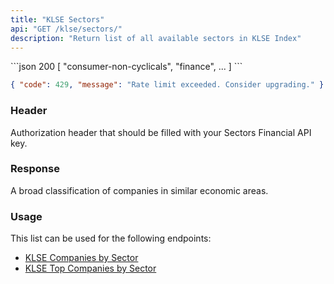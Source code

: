 ```yaml
---
title: "KLSE Sectors"
api: "GET /klse/sectors/"
description: "Return list of all available sectors in KLSE Index"
---
```


<ResponseExample>
```json 200
[
  "consumer-non-cyclicals",
  "finance",
  ...
]
```

```json 429
{ "code": 429, "message": "Rate limit exceeded. Consider upgrading." }
```

</ResponseExample>

### Header

<ParamField header="Authorization" type="string" required>
  Authorization header that should be filled with your Sectors Financial API
  key.
</ParamField>

### Response

<ResponseField name="payload" type="Sector[]" required>
  <Expandable title="properties">
    <ResponseField name="Sector" type="array" required>
      A broad classification of companies in similar economic areas.
    </ResponseField>
  </Expandable>
</ResponseField>

### Usage

This list can be used for the following endpoints:

- [KLSE Companies by Sector](./klse-companies-by-sector)
- [KLSE Top Companies by Sector](./klse-top-companies)
